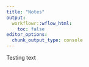 ```yaml
---
title: "Notes"
output:
  workflowr::wflow_html:
    toc: false
editor_options:
  chunk_output_type: console
---
```


Testing text
